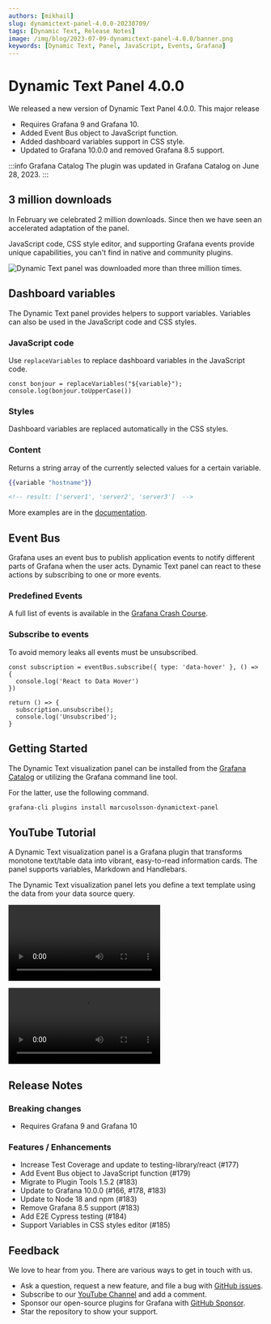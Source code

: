 ```yaml
---
authors: [mikhail]
slug: dynamictext-panel-4.0.0-20230709/
tags: [Dynamic Text, Release Notes]
image: /img/blog/2023-07-09-dynamictext-panel-4.0.0/banner.png
keywords: [Dynamic Text, Panel, JavaScript, Events, Grafana]
---
```



# Dynamic Text Panel 4.0.0

We released a new version of Dynamic Text Panel 4.0.0. This major release

- Requires Grafana 9 and Grafana 10.
- Added Event Bus object to JavaScript function.
- Added dashboard variables support in CSS style.
- Updated to Grafana 10.0.0 and removed Grafana 8.5 support.

:::info Grafana Catalog
The plugin was updated in Grafana Catalog on June 28, 2023.
:::

## 3 million downloads

In February we celebrated 2 million downloads. Since then we have seen an accelerated adaptation of the panel.

JavaScript code, CSS style editor, and supporting Grafana events provide unique capabilities, you can't find in native and community plugins.

<Image
  title="Dynamic Text panel was downloaded more than three million times."
  src="/img/blog/2023-07-09-dynamictext-panel-4.0.0/downloads.png"
  lazy={false}
/>

## Dashboard variables

The Dynamic Text panel provides helpers to support variables. Variables can also be used in the JavaScript code and CSS styles.

### JavaScript code

Use `replaceVariables` to replace dashboard variables in the JavaScript code.

```
const bonjour = replaceVariables("${variable}");
console.log(bonjour.toUpperCase())
```

### Styles

Dashboard variables are replaced automatically in the CSS styles.

### Content

Returns a string array of the currently selected values for a certain variable.

```handlebars
{{variable "hostname"}}

<!-- result: ['server1', 'server2', 'server3']  -->
```

More examples are in the [documentation](/plugins/volkovlabs-dynamictext-panel/variables/).

## Event Bus

Grafana uses an event bus to publish application events to notify different parts of Grafana when the user acts. Dynamic Text panel can react to these actions by subscribing to one or more events.

### Predefined Events

A full list of events is available in the [Grafana Crash Course](/grafana/developer/eventbus).

### Subscribe to events

To avoid memory leaks all events must be unsubscribed.

```
const subscription = eventBus.subscribe({ type: 'data-hover' }, () => {
  console.log('React to Data Hover')
})

return () => {
  subscription.unsubscribe();
  console.log('Unsubscribed');
}
```

## Getting Started

The Dynamic Text visualization panel can be installed from the [Grafana Catalog](https://grafana.com/grafana/plugins/marcusolsson-dynamictext-panel/) or utilizing the Grafana command line tool.

For the latter, use the following command.

```bash
grafana-cli plugins install marcusolsson-dynamictext-panel
```

## YouTube Tutorial

A Dynamic Text visualization panel is a Grafana plugin that transforms monotone text/table data into vibrant, easy-to-read information cards. The panel supports variables, Markdown and Handlebars.

The Dynamic Text visualization panel lets you define a text template using the data from your data source query.

<Video
  src="https://www.youtube.com/embed/MpNZ4Yl-p0U"
  title="Markdown, HTML and Handlebars to transform data visualizations."
/>

<Video
  src="https://www.youtube.com/embed/lJqk5Gobec4"
  title="JavaScript code in the Dynamic text panel."
/>

## Release Notes

### Breaking changes

- Requires Grafana 9 and Grafana 10

### Features / Enhancements

- Increase Test Coverage and update to testing-library/react (#177)
- Add Event Bus object to JavaScript function (#179)
- Migrate to Plugin Tools 1.5.2 (#183)
- Update to Grafana 10.0.0 (#166, #178, #183)
- Update to Node 18 and npm (#183)
- Remove Grafana 8.5 support (#183)
- Add E2E Cypress testing (#184)
- Support Variables in CSS styles editor (#185)

## Feedback

We love to hear from you. There are various ways to get in touch with us.

- Ask a question, request a new feature, and file a bug with [GitHub issues](https://github.com/volkovlabs/volkovlabs-dynamictext-panel/issues/new/choose).
- Subscribe to our [YouTube Channel](https://www.youtube.com/@volkovlabs) and add a comment.
- Sponsor our open-source plugins for Grafana with [GitHub Sponsor](https://github.com/sponsors/VolkovLabs).
- Star the repository to show your support.
